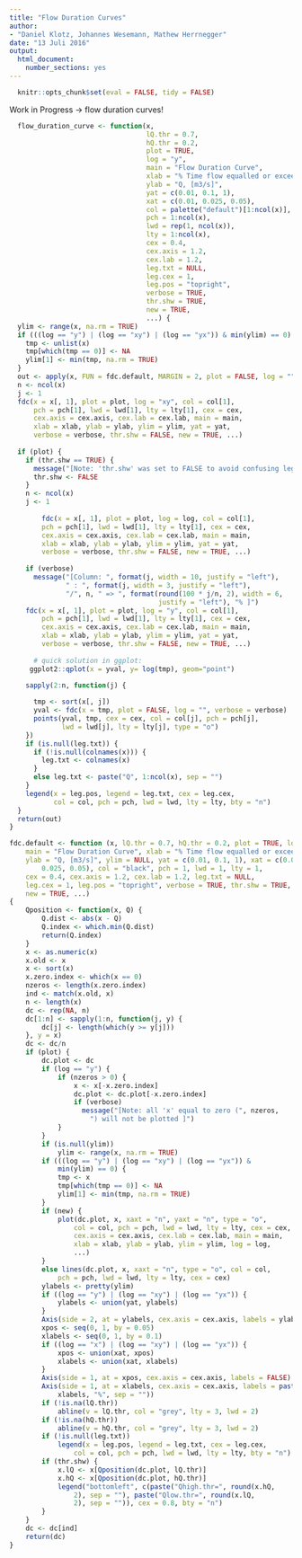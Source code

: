 ```yaml
---
title: "Flow Duration Curves"
author:
- "Daniel Klotz, Johannes Wesemann, Mathew Herrnegger"
date: "13 Juli 2016"
output:
  html_document:
    number_sections: yes
---
```


```r
  knitr::opts_chunk$set(eval = FALSE, tidy = FALSE)
```

Work in Progress -> flow duration curves!
```r
  flow_duration_curve <- function(x, 
                                  lQ.thr = 0.7,
                                  hQ.thr = 0.2,
                                  plot = TRUE,
                                  log = "y",
                                  main = "Flow Duration Curve",
                                  xlab = "% Time flow equalled or exceeded", 
                                  ylab = "Q, [m3/s]",
                                  yat = c(0.01, 0.1, 1),
                                  xat = c(0.01, 0.025, 0.05),
                                  col = palette("default")[1:ncol(x)],
                                  pch = 1:ncol(x),
                                  lwd = rep(1, ncol(x)),
                                  lty = 1:ncol(x),
                                  cex = 0.4,
                                  cex.axis = 1.2, 
                                  cex.lab = 1.2,
                                  leg.txt = NULL,
                                  leg.cex = 1,
                                  leg.pos = "topright",
                                  verbose = TRUE,
                                  thr.shw = TRUE,
                                  new = TRUE,
                                  ...) {
  ylim <- range(x, na.rm = TRUE)
  if (((log == "y") | (log == "xy") | (log == "yx")) & min(ylim) == 0) {
    tmp <- unlist(x)
    tmp[which(tmp == 0)] <- NA
    ylim[1] <- min(tmp, na.rm = TRUE)
  }
  out <- apply(x, FUN = fdc.default, MARGIN = 2, plot = FALSE, log = "")
  n <- ncol(x)
  j <- 1
  fdc(x = x[, 1], plot = plot, log = "xy", col = col[1], 
      pch = pch[1], lwd = lwd[1], lty = lty[1], cex = cex, 
      cex.axis = cex.axis, cex.lab = cex.lab, main = main, 
      xlab = xlab, ylab = ylab, ylim = ylim, yat = yat, 
      verbose = verbose, thr.shw = FALSE, new = TRUE, ...)
  
  if (plot) {
    if (thr.shw == TRUE) {
      message("[Note: 'thr.shw' was set to FALSE to avoid confusing legends...]")
      thr.shw <- FALSE
    }
    n <- ncol(x)
    j <- 1
    
        fdc(x = x[, 1], plot = plot, log = log, col = col[1], 
        pch = pch[1], lwd = lwd[1], lty = lty[1], cex = cex, 
        cex.axis = cex.axis, cex.lab = cex.lab, main = main, 
        xlab = xlab, ylab = ylab, ylim = ylim, yat = yat, 
        verbose = verbose, thr.shw = FALSE, new = TRUE, ...)
    
    if (verbose) 
      message("[Column: ", format(j, width = 10, justify = "left"), 
              " : ", format(j, width = 3, justify = "left"), 
              "/", n, " => ", format(round(100 * j/n, 2), width = 6, 
                                     justify = "left"), "% ]")
    fdc(x = x[, 1], plot = plot, log = "y", col = col[1], 
        pch = pch[1], lwd = lwd[1], lty = lty[1], cex = cex, 
        cex.axis = cex.axis, cex.lab = cex.lab, main = main, 
        xlab = xlab, ylab = ylab, ylim = ylim, yat = yat, 
        verbose = verbose, thr.shw = FALSE, new = TRUE, ...)
    
      # quick solution in ggplot:
     ggplot2::qplot(x = yval, y= log(tmp), geom="point")
    
    sapply(2:n, function(j) {

      tmp <- sort(x[, j])
      yval <- fdc(x = tmp, plot = FALSE, log = "", verbose = verbose)
      points(yval, tmp, cex = cex, col = col[j], pch = pch[j], 
             lwd = lwd[j], lty = lty[j], type = "o")
    })
    if (is.null(leg.txt)) {
      if (!is.null(colnames(x))) {
        leg.txt <- colnames(x)
      }
      else leg.txt <- paste("Q", 1:ncol(x), sep = "")
    }
    legend(x = leg.pos, legend = leg.txt, cex = leg.cex, 
           col = col, pch = pch, lwd = lwd, lty = lty, bty = "n")
  }
  return(out)
}
```

```r
fdc.default <- function (x, lQ.thr = 0.7, hQ.thr = 0.2, plot = TRUE, log = "y", 
    main = "Flow Duration Curve", xlab = "% Time flow equalled or exceeded", 
    ylab = "Q, [m3/s]", ylim = NULL, yat = c(0.01, 0.1, 1), xat = c(0.01, 
        0.025, 0.05), col = "black", pch = 1, lwd = 1, lty = 1, 
    cex = 0.4, cex.axis = 1.2, cex.lab = 1.2, leg.txt = NULL, 
    leg.cex = 1, leg.pos = "topright", verbose = TRUE, thr.shw = TRUE, 
    new = TRUE, ...) 
{
    Qposition <- function(x, Q) {
        Q.dist <- abs(x - Q)
        Q.index <- which.min(Q.dist)
        return(Q.index)
    }
    x <- as.numeric(x)
    x.old <- x
    x <- sort(x)
    x.zero.index <- which(x == 0)
    nzeros <- length(x.zero.index)
    ind <- match(x.old, x)
    n <- length(x)
    dc <- rep(NA, n)
    dc[1:n] <- sapply(1:n, function(j, y) {
        dc[j] <- length(which(y >= y[j]))
    }, y = x)
    dc <- dc/n
    if (plot) {
        dc.plot <- dc
        if (log == "y") {
            if (nzeros > 0) {
                x <- x[-x.zero.index]
                dc.plot <- dc.plot[-x.zero.index]
                if (verbose) 
                  message("[Note: all 'x' equal to zero (", nzeros, 
                    ") will not be plotted ]")
            }
        }
        if (is.null(ylim)) 
            ylim <- range(x, na.rm = TRUE)
        if (((log == "y") | (log == "xy") | (log == "yx")) & 
            min(ylim) == 0) {
            tmp <- x
            tmp[which(tmp == 0)] <- NA
            ylim[1] <- min(tmp, na.rm = TRUE)
        }
        if (new) {
            plot(dc.plot, x, xaxt = "n", yaxt = "n", type = "o", 
                col = col, pch = pch, lwd = lwd, lty = lty, cex = cex, 
                cex.axis = cex.axis, cex.lab = cex.lab, main = main, 
                xlab = xlab, ylab = ylab, ylim = ylim, log = log, 
                ...)
        }
        else lines(dc.plot, x, xaxt = "n", type = "o", col = col, 
            pch = pch, lwd = lwd, lty = lty, cex = cex)
        ylabels <- pretty(ylim)
        if ((log == "y") | (log == "xy") | (log == "yx")) {
            ylabels <- union(yat, ylabels)
        }
        Axis(side = 2, at = ylabels, cex.axis = cex.axis, labels = ylabels)
        xpos <- seq(0, 1, by = 0.05)
        xlabels <- seq(0, 1, by = 0.1)
        if ((log == "x") | (log == "xy") | (log == "yx")) {
            xpos <- union(xat, xpos)
            xlabels <- union(xat, xlabels)
        }
        Axis(side = 1, at = xpos, cex.axis = cex.axis, labels = FALSE)
        Axis(side = 1, at = xlabels, cex.axis = cex.axis, labels = paste(100 * 
            xlabels, "%", sep = ""))
        if (!is.na(lQ.thr)) 
            abline(v = lQ.thr, col = "grey", lty = 3, lwd = 2)
        if (!is.na(hQ.thr)) 
            abline(v = hQ.thr, col = "grey", lty = 3, lwd = 2)
        if (!is.null(leg.txt)) 
            legend(x = leg.pos, legend = leg.txt, cex = leg.cex, 
                col = col, pch = pch, lwd = lwd, lty = lty, bty = "n")
        if (thr.shw) {
            x.lQ <- x[Qposition(dc.plot, lQ.thr)]
            x.hQ <- x[Qposition(dc.plot, hQ.thr)]
            legend("bottomleft", c(paste("Qhigh.thr=", round(x.hQ, 
                2), sep = ""), paste("Qlow.thr=", round(x.lQ, 
                2), sep = "")), cex = 0.8, bty = "n")
        }
    }
    dc <- dc[ind]
    return(dc)
}

```


